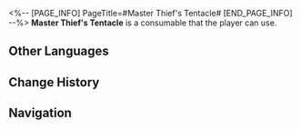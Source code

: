 <%-- [PAGE_INFO]
PageTitle=#Master Thief's Tentacle#
[END_PAGE_INFO] --%>
{{Consumable Infobox
|id          = 408631
|image       = Item Master Thief's Tentacle.png{{subst:void|<!--$UPLOAD:<<SpriteOutput/ItemFigures/408631.png>-<Item Master Thief's Tentacle.png>-<Consumable Icons>>-->}}
|type        = Attack Consumables
|rarity      = 3
|effect      = Upon use, increases SPD of all allies by 10% for the next battle, and after a victory against an enemy in the overworld, there is a chance to obtain an "extra surprise."
|description = From the most elusive master thief in the history of the Xianzhou. It is said that consuming its tentacle grants the blessings of the master thief.<br />Don't worry, it has plenty of other tentacles.
|effectType  = 
|effectType2 = 
|effectType3 = 
|recipe      = 
|source1     = [[The Arma Correctional Group]]
|source2     = 
|source3     = 
}}
{{Description|''"Why would a mere 'master thief' be locked up in a place like The Shackling Prison?"''<br />''"Because they're a literal 'heart-stealer.'"''}}
'''Master Thief's Tentacle''' is a consumable that the player can use.

==Other Languages==
{{Other Languages
|en   = Master Thief's Tentacle
|zhs  = 神偷的触手
|zht  = 神偷的觸手
|ja   = 怪盗の触手
|ko   = 도적의 촉수
|es   = Tentáculo del ladrón magistral
|fr   = Tentacule du maître voleur
|ru   = Щупальце величайшего вора
|th   = หนวดสัมผัสของจอมโจร
|vi   = Xúc Tu Của Thần Trộm
|de   = Tentakel des Meisterdiebs
|id   = Master Thief's Tentacle
|pt   = Tentáculo do Mestre Ladrão
}}

==Change History==
{{Change History|2.4}}

==Navigation==
{{Consumable Navbox}}